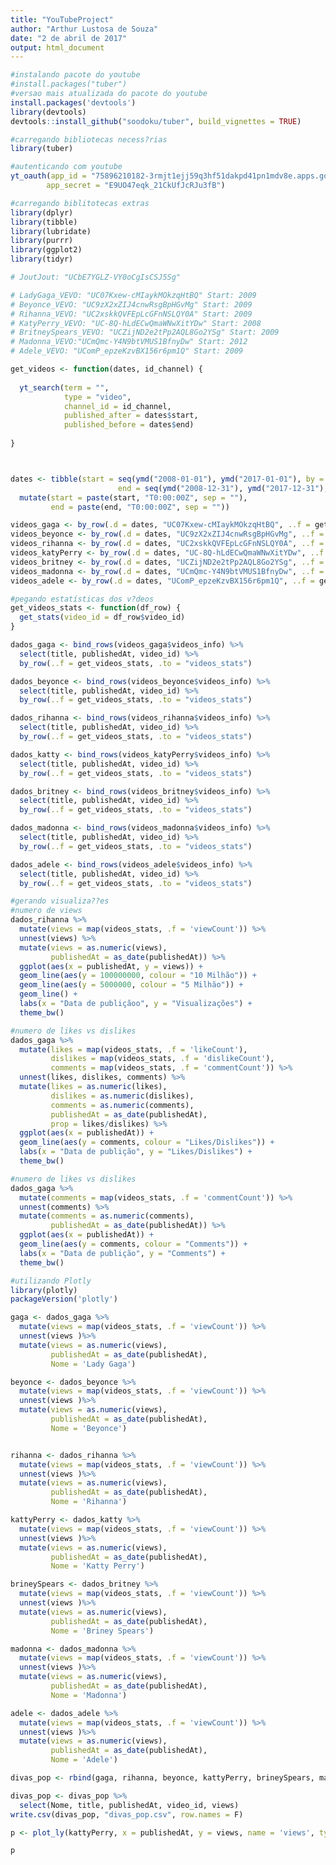 ```yaml
---
title: "YouTubeProject"
author: "Arthur Lustosa de Souza"
date: "2 de abril de 2017"
output: html_document
---
```


```r
#instalando pacote do youtube 
#install.packages("tuber")
#versao mais atualizada do pacote do youtube
install.packages('devtools')
library(devtools)
devtools::install_github("soodoku/tuber", build_vignettes = TRUE)

#carregando bibliotecas necess?rias
library(tuber)
```

```r
#autenticando com youtube 
yt_oauth(app_id = "75896210182-3rmjt1ejj59q3hf51dakpd41pn1mdv8e.apps.googleusercontent.com",
        app_secret = "E9UO47eqk_21CkUfJcRJu3fB")
```

```r
#carregando biblitotecas extras
library(dplyr) 
library(tibble)
library(lubridate)
library(purrr)
library(ggplot2)
library(tidyr)
```


```r

# JoutJout: "UCbE7YGLZ-VY0oCgIsCSJ5Sg"

# LadyGaga_VEVO: "UC07Kxew-cMIaykMOkzqHtBQ" Start: 2009
# Beyonce_VEVO: "UC9zX2xZIJ4cnwRsgBpHGvMg" Start: 2009
# Rihanna_VEVO: "UC2xskkQVFEpLcGFnNSLQY0A" Start: 2009
# KatyPerry_VEVO: "UC-8Q-hLdECwQmaWNwXitYDw" Start: 2008
# BritneySpears_VEVO: "UCZijND2e2tPp2AQL8Go2YSg" Start: 2009
# Madonna_VEVO:"UCmQmc-Y4N9btVMUS1BfnyDw" Start: 2012
# Adele_VEVO: "UComP_epzeKzvBX156r6pm1Q" Start: 2009

get_videos <- function(dates, id_channel) {
  
  yt_search(term = "", 
            type = "video",
            channel_id = id_channel,
            published_after = dates$start,
            published_before = dates$end)
  
}



dates <- tibble(start = seq(ymd("2008-01-01"), ymd("2017-01-01"), by = "years"),
                        end = seq(ymd("2008-12-31"), ymd("2017-12-31"), by = "years")) %>% 
  mutate(start = paste(start, "T0:00:00Z", sep = ""),
         end = paste(end, "T0:00:00Z", sep = ""))

videos_gaga <- by_row(.d = dates, "UC07Kxew-cMIaykMOkzqHtBQ", ..f = get_videos, .to = "videos_info")
videos_beyonce <- by_row(.d = dates, "UC9zX2xZIJ4cnwRsgBpHGvMg", ..f = get_videos, .to = "videos_info")
videos_rihanna <- by_row(.d = dates, "UC2xskkQVFEpLcGFnNSLQY0A", ..f = get_videos, .to = "videos_info")
videos_katyPerry <- by_row(.d = dates, "UC-8Q-hLdECwQmaWNwXitYDw", ..f = get_videos, .to = "videos_info")
videos_britney <- by_row(.d = dates, "UCZijND2e2tPp2AQL8Go2YSg", ..f = get_videos, .to = "videos_info")
videos_madonna <- by_row(.d = dates, "UCmQmc-Y4N9btVMUS1BfnyDw", ..f = get_videos, .to = "videos_info")
videos_adele <- by_row(.d = dates, "UComP_epzeKzvBX156r6pm1Q", ..f = get_videos, .to = "videos_info")
```


```r
#pegando estatísticas dos v?deos
get_videos_stats <- function(df_row) {
  get_stats(video_id = df_row$video_id)
}

dados_gaga <- bind_rows(videos_gaga$videos_info) %>% 
  select(title, publishedAt, video_id) %>%
  by_row(..f = get_videos_stats, .to = "videos_stats")

dados_beyonce <- bind_rows(videos_beyonce$videos_info) %>% 
  select(title, publishedAt, video_id) %>%
  by_row(..f = get_videos_stats, .to = "videos_stats")

dados_rihanna <- bind_rows(videos_rihanna$videos_info) %>% 
  select(title, publishedAt, video_id) %>%
  by_row(..f = get_videos_stats, .to = "videos_stats")

dados_katty <- bind_rows(videos_katyPerry$videos_info) %>% 
  select(title, publishedAt, video_id) %>%
  by_row(..f = get_videos_stats, .to = "videos_stats")

dados_britney <- bind_rows(videos_britney$videos_info) %>% 
  select(title, publishedAt, video_id) %>%
  by_row(..f = get_videos_stats, .to = "videos_stats")

dados_madonna <- bind_rows(videos_madonna$videos_info) %>% 
  select(title, publishedAt, video_id) %>%
  by_row(..f = get_videos_stats, .to = "videos_stats")

dados_adele <- bind_rows(videos_adele$videos_info) %>% 
  select(title, publishedAt, video_id) %>%
  by_row(..f = get_videos_stats, .to = "videos_stats")
```


```r
#gerando visualiza??es
#numero de views
dados_rihanna %>% 
  mutate(views = map(videos_stats, .f = 'viewCount')) %>% 
  unnest(views) %>% 
  mutate(views = as.numeric(views),
         publishedAt = as_date(publishedAt)) %>% 
  ggplot(aes(x = publishedAt, y = views)) +
  geom_line(aes(y = 100000000, colour = "10 Milhão")) +
  geom_line(aes(y = 5000000, colour = "5 Milhão")) +
  geom_line() +
  labs(x = "Data de publiçãoo", y = "Visualizações") +
  theme_bw()

```


```r
#numero de likes vs dislikes
dados_gaga %>% 
  mutate(likes = map(videos_stats, .f = 'likeCount'),
         dislikes = map(videos_stats, .f = 'dislikeCount'),
         comments = map(videos_stats, .f = 'commentCount')) %>% 
  unnest(likes, dislikes, comments) %>% 
  mutate(likes = as.numeric(likes),
         dislikes = as.numeric(dislikes),
         comments = as.numeric(comments),
         publishedAt = as_date(publishedAt),
         prop = likes/dislikes) %>% 
  ggplot(aes(x = publishedAt)) +
  geom_line(aes(y = comments, colour = "Likes/Dislikes")) +
  labs(x = "Data de publição", y = "Likes/Dislikes") +
  theme_bw()
```

```r
#numero de likes vs dislikes
dados_gaga %>% 
  mutate(comments = map(videos_stats, .f = 'commentCount')) %>% 
  unnest(comments) %>% 
  mutate(comments = as.numeric(comments),
         publishedAt = as_date(publishedAt)) %>% 
  ggplot(aes(x = publishedAt)) +
  geom_line(aes(y = comments, colour = "Comments")) +
  labs(x = "Data de publição", y = "Comments") +
  theme_bw()
```

```r
#utilizando Plotly
library(plotly)
packageVersion('plotly')

gaga <- dados_gaga %>% 
  mutate(views = map(videos_stats, .f = 'viewCount')) %>% 
  unnest(views )%>% 
  mutate(views = as.numeric(views),
         publishedAt = as_date(publishedAt),
         Nome = 'Lady Gaga')

beyonce <- dados_beyonce %>% 
  mutate(views = map(videos_stats, .f = 'viewCount')) %>% 
  unnest(views )%>% 
  mutate(views = as.numeric(views),
         publishedAt = as_date(publishedAt),
         Nome = 'Beyonce')


rihanna <- dados_rihanna %>% 
  mutate(views = map(videos_stats, .f = 'viewCount')) %>% 
  unnest(views )%>% 
  mutate(views = as.numeric(views),
         publishedAt = as_date(publishedAt),
         Nome = 'Rihanna')

kattyPerry <- dados_katty %>% 
  mutate(views = map(videos_stats, .f = 'viewCount')) %>% 
  unnest(views )%>% 
  mutate(views = as.numeric(views),
         publishedAt = as_date(publishedAt),
         Nome = 'Katty Perry')

brineySpears <- dados_britney %>% 
  mutate(views = map(videos_stats, .f = 'viewCount')) %>% 
  unnest(views )%>% 
  mutate(views = as.numeric(views),
         publishedAt = as_date(publishedAt),
         Nome = 'Briney Spears')

madonna <- dados_madonna %>% 
  mutate(views = map(videos_stats, .f = 'viewCount')) %>% 
  unnest(views )%>% 
  mutate(views = as.numeric(views),
         publishedAt = as_date(publishedAt),
         Nome = 'Madonna')

adele <- dados_adele %>% 
  mutate(views = map(videos_stats, .f = 'viewCount')) %>% 
  unnest(views )%>% 
  mutate(views = as.numeric(views),
         publishedAt = as_date(publishedAt),
         Nome = 'Adele')

divas_pop <- rbind(gaga, rihanna, beyonce, kattyPerry, brineySpears, madonna, adele)

divas_pop <- divas_pop %>%
  select(Nome, title, publishedAt, video_id, views)
write.csv(divas_pop, "divas_pop.csv", row.names = F)

p <- plot_ly(kattyPerry, x = publishedAt, y = views, name = 'views', type = 'scatter', size=views,  mode = 'markers',  text = paste("Titulo: ", title)) 

p
```

